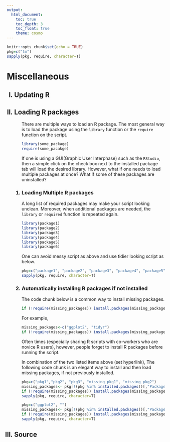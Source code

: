 ---
output:
  html_document:
    toc: true
    toc_depth: 3
    toc_float: true
    theme: cosmo
---
```{r setup, include=FALSE}
knitr::opts_chunk$set(echo = TRUE)
pkg=c("tm")
sapply(pkg, require, character=T)
```

<h1>Miscellaneous</h1><ol type="I">

  <h2><li>Updating R</li></h2><ol type="1">
  </ol><!--Updating R-->


  <h2><li>Loading R packages</li></h2><ol type="1">
There are multiple ways to load an R package. The most general way is to load the package using the `library` function or the `require` function on the script.

```{r, eval=F, comment=""}
library(some_package)
require(some_pacakge)
```

If one is using a GUI(Graphic User Interphase) such as the `RStudio`, then a simple click on the check box next to the installed package tab will load the desired library. 
However, what if one needs to load multiple packages at once? What if some of these packages are uninstalled? 
  
<h3><li>Loading Multiple R packages</li></h3>
A long list of required packages may make your script looking unclean. Moreover, when additional packages are needed, the `library` or `required` function is repeated again.
    
```{r, eval=F, comment=""}
library(package1)
library(package2)
library(package3)
library(package4)
library(package5)
library(package6)
```    
  
One can avoid messy script as above and use tidier looking script as below.
  
```{r, eval=F, comment=""}
pkg=c("package1", "package2", "package3", "package4", "package5", "package6")
sapply(pkg, require, character=T)
```

<h3><li>Automatically installing R packages if not installed</li></h3>
The code chunk below is a common way to install missing packages.
```{r, eval=F, comment=""}
if (!require(missing_packages)) install.packages(missing_packages)
```

For example, 
```{r, eval=F, comment=""}
missing_packages<-c("ggplot2", "tidyr")
if (!require(missing_packages)) install.packages(missing_packages)
```


Often times (especially sharing R scripts with co-workers who are novice R users), however, people forget to install R packages before running the script. 

In combination of the two listed items above (set hyperlink), The following code chunk is an elegant way to install and then load missing packages, if not previously installed.

```{r, eval=F, comment=""}
pkg=c("pkg1","pkg2", "pkg3", "missing_pkg1", "missing_pkg2")
missing_packages<- pkg[!(pkg %in% installed.packages()[,"Package"])]
if (!require(missing_packages)) install.packages(missing_packages)
sapply(pkg, require, character=T)
```

```{r, eval=F, comment=""}
pkg=c("ggplot2", "")
missing_packages<- pkg[!(pkg %in% installed.packages()[,"Package"])]
if (!require(missing_packages)) install.packages(missing_packages)
sapply(pkg, require, character=T)
```

  
  
  </ol><!--Loading R packages-->


  <h2><li>Source</li></h2><ol type="1">
  </ol><!---->




</ol><!--Miscellaneous-->